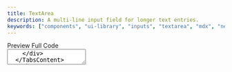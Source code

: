 ```yaml
---
title: TextArea
description: A multi-line input field for longer text entries.
keywords: ["components", "ui-library", "inputs", "textarea", "mdx", "nextjs", "documents"]
---
```



<Tabs defaultValue="preview">
  <TabsList>
    <TabsTrigger value="preview">Preview</TabsTrigger>
    <TabsTrigger value="code">Full Code</TabsTrigger>
  </TabsList>
  <TabsContent value="preview" className="mt-4 justify-center">
    <div className="justify-center h-[20rem] border rounded-md bg-white p-4 flex items-center">
      <TextArea
        id="message"
        label="Message"
        placeholder="Enter your message here..."
        className="w-full max-w-[50%]"
      />
    </div>
  </TabsContent>
  <TabsContent value="code" className="mt-4">
    <div className="[&_pre]:!my-0">
    ```tsx
    "use client";

    import React from "react";

    interface TextAreaProps {
      id: string;
      label: string;
      placeholder?: string;
      value?: string;
      onChange?: (e: React.ChangeEvent<HTMLTextAreaElement>) => void;
      disabled?: boolean;
      rows?: number;
      className?: string;
    }

    export const TextArea: React.FC<TextAreaProps> = ({
      id,
      label,
      placeholder,
      value,
      onChange,
      disabled = false,
      rows = 4,
      className = "",
    }) => {
      return (
        <div className="flex flex-col space-y-1">
          <label htmlFor={id} className="text-sm font-medium text-gray-700">
            {label}
          </label>
          <textarea
            id={id}
            placeholder={placeholder}
            value={value}
            onChange={onChange}
            disabled={disabled}
            rows={rows}
            className={`rounded-md border border-gray-300 px-3 py-2 text-sm shadow-sm focus:border-blue-500 focus:outline-none focus:ring-1 focus:ring-blue-500 disabled:bg-gray-100 ${className}`}
          />
        </div>
      );
    };
    ```
    </div>
  </TabsContent>
</Tabs>

## Setup & Usage

<Step>
  <StepItem title="Create a new Component">
    Create a new component in the `@/components/ui-library` directory with the file name `TextArea.tsx`.
  </StepItem>

  <StepItem title="Copy the Full Code inside the component">
    Copy the full code from the "Full Code" tab above and paste it into the `TextArea.tsx` file.
  </StepItem>

  <StepItem title="Use the Component">
    Use the TextArea component in your code with the desired props:
    ```tsx
    <TextArea
      id="message"
      label="Message"
      placeholder="Enter your message here..."
    />
    ```
  </StepItem>
</Step>

## Props

| Prop | Type | Description |
|------|------|-------------|
| id | string | Unique identifier for the textarea |
| label | string | Label text displayed above the textarea |
| placeholder | string | Placeholder text shown when textarea is empty |
| value | string | Controlled textarea value |
| onChange | function | Callback function when textarea value changes |
| disabled | boolean | Whether the textarea is disabled |
| rows | number | Number of visible text lines (default: 4) |
| className | string | Additional CSS classes to apply |

## Examples

### Disabled State

<Tabs defaultValue="preview">
  <TabsList>
    <TabsTrigger value="preview">Preview</TabsTrigger>
    <TabsTrigger value="code">Code</TabsTrigger>
  </TabsList>
  <TabsContent value="preview" className="mt-4 justify-center">
    <div className="justify-center h-[20rem] border rounded-md bg-white p-4 flex items-center">
      <TextArea
        id="message"
        label="Message"
        placeholder="Enter your message here..."
        disabled={true}
        className="w-full max-w-[50%]"
      />
    </div>
  </TabsContent>
  <TabsContent value="code" className="mt-4">
    <div className="[&_pre]:!my-0">
    ```tsx
    <TextArea
      id="message"
      label="Message"
      placeholder="Enter your message here..."
      disabled={true}
    />
    ```
    </div>
  </TabsContent>
</Tabs>

<br />
<br />
_Last updated: June 2025_
